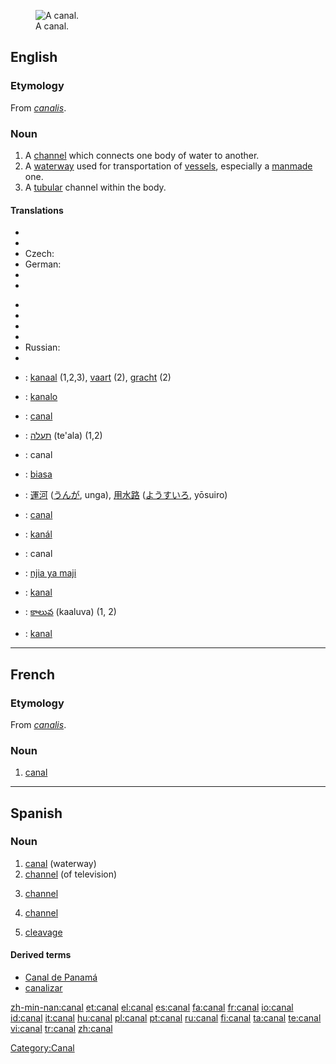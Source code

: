 [[Image:Mittellandkanal near minden germany.jpg|thumb|right|A canal.]]
==English==
{{wikipedia}}

===Etymology===
From {{L.}} ''[[canalis]]''.

===Noun===
{{en-noun}}

# A [[channel]] which connects one body of water to another.
# A [[waterway]] used for transportation of [[vessel]]s, especially a [[manmade]] one.
# A [[tubular]] channel within the body.

====Translations====
{{trans-top|waterway used for transportation of vessels}}
* {{trreq|Arabic}}
* {{trreq|Chinese}}
* Czech: {{t-|cs|průplav|m}}
* German: {{t+|de|Kanal|m}}
* {{trreq|Hungarian}}
* {{trreq|Italian}}
{{trans-mid}}
* {{trreq|Korean}}
* {{trreq|Persian}}
* {{trreq|Polish}}
* {{trreq|Romanian}}
* Russian: {{t+|ru|канал|m|tr=kanál|sc=Cyrl}}
* {{trreq|Thai}}
{{trans-bottom}}

{{checktrans-top}}
* {{ttbc|Dutch}}: [[kanaal]] {{n}} (1,2,3), [[vaart]] {{f}} (2), [[gracht]] {{f}} (2)
* {{ttbc|Esperanto}}: [[kanalo]]
* {{ttbc|French}}: [[#French|canal]] {{m}}
* {{ttbc|Hebrew}}: [[תעלה]] (te'ala) {{f}} (1,2)
* {{ttbc|Interlingua}}: canal
* {{ttbc|Isthmus Zapotec}}: [[biasa]]
* {{ttbc|Japanese}}: [[運河]] ([[うんが]], unga), [[用水路]] ([[ようすいろ]], yōsuiro)
{{trans-mid}}
* {{ttbc|Portuguese}}: [[#Portuguese|canal]] {{m}}
* {{ttbc|Slovak}}: [[kanál]] {{m|Slovak}}
* {{ttbc|Spanish}}: canal {{m}}
* {{ttbc|Swahili}}: [[njia ya maji]]
* {{ttbc|Swedish}}: [[kanal]] {{c}}
* {{ttbc|Telugu}}: [[కాలువ]] (kaaluva) (1, 2)
* {{ttbc|Turkish}}: [[kanal]]
{{trans-bottom}}

----

==French==

===Etymology===
From {{L.}} ''[[canalis]]''.

===Noun===
{{fr-noun|m|plural=canaux}}

# [[#English|canal]]

[[Category:Canal]]

----

==Spanish==

===Noun===
{{es-noun-m|p=canales}}

# [[canal]] (waterway)
# [[channel]] (of television)
# {{communication|lang=es}} [[channel]]
# {{chemistry|lang=es}} [[channel]]
# [[cleavage]]

====Derived terms====
* [[Canal de Panamá]]
* [[canalizar]]

[[zh-min-nan:canal]]
[[et:canal]]
[[el:canal]]
[[es:canal]]
[[fa:canal]]
[[fr:canal]]
[[io:canal]]
[[id:canal]]
[[it:canal]]
[[hu:canal]]
[[pl:canal]]
[[pt:canal]]
[[ru:canal]]
[[fi:canal]]
[[ta:canal]]
[[te:canal]]
[[vi:canal]]
[[tr:canal]]
[[zh:canal]]